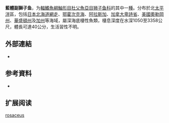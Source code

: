{{Speciesbox
| name = 藍體副獅子魚
| status = NE
| status_system = 
| image = 
| genus = Paraliparis
| species = rosaceus
| authority = [[Gilbert|Gilbert]],  1890
| synonyms = *''Paraliparis grandiceps''<br /><small>Garman, 1899</small>
}}

'''藍體副獅子鱼'''，为[[輻鰭魚綱|輻鰭魚綱]][[鮋形目|鮋形目]][[杜父魚亞目|杜父魚亞目]][[狮子鱼科|狮子鱼科]]的其中一[[種|種]]。分布於北[[太平洋|太平洋]]區，包括[[日本|日本]][[北海道|北海道]][[網走|網走]]、[[鄂霍次克海|鄂霍次克海]]、[[阿拉斯加|阿拉斯加]]、[[加拿大|加拿大]][[卑詩省|卑詩省]]、[[美國|美國]][[奧勒岡州|奧勒岡州]]、[[華盛頓州|華盛頓州]]及[[加州|加州]]等海域，屬深海底棲性魚類，棲息深度在水深1050至3358公尺，體長可達40公分，生活習性不明。

==外部連結==
*{{FishBase_species|genus=Paraliparis|species=rosaceus|year=2012|month=7}}

== 参考資料 ==
*{{FishBase_species|genus=Paraliparis|species=rosaceus|year=2011|month=12}}

== 扩展阅读 ==
{{refbegin}}
{{wikispecies-inline|Paraliparis rosaceus|藍體副獅子魚}}
{{refend}}
{{Taxonbar|from=Q2196224}}

[[Category:副獅子魚属|rosaceus]]


{{鮋形目小作品}}
